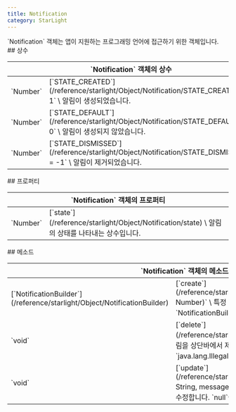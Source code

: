 ```yaml
---
title: Notification
category: StarLight
---
```


<Section>
  `Notification` 객체는 앱이 지원하는 프로그래밍 언어에 접근하기 위한 객체입니다.
</Section>
<Section>
  ## 상수

  <Table>
    <Thead>
      <Tr>
        <Th colSpan="2">`Notification` 객체의 상수</Th>
      </Tr>
    </Thead>
    <Tbody>
      <Tr>
        <Td><span>`Number`</span></Td>
        <Td>
          [`STATE_CREATED`](/reference/starlight/Object/Notification/STATE_CREATED)` = 1` \
          알림이 생성되었습니다.
        </Td>
      </Tr>
      <Tr>
        <Td><span>`Number`</span></Td>
        <Td>
          [`STATE_DEFAULT`](/reference/starlight/Object/Notification/STATE_DEFAULT)` = 0` \
          알림이 생성되지 않았습니다.
        </Td>
      </Tr>
      <Tr>
        <Td><span>`Number`</span></Td>
        <Td>
          [`STATE_DISMISSED`](/reference/starlight/Object/Notification/STATE_DISMISSED)` = -1` \
          알림이 제거되었습니다.
        </Td>
      </Tr>
    </Tbody>
  </Table>
</Section>
<Section>
  ## 프로퍼티

  <Table>
    <Thead>
      <Tr>
        <Th colSpan="2">`Notification` 객체의 프로퍼티</Th>
      </Tr>
    </Thead>
    <Tbody>
      <Tr>
        <Td><span>`Number`</span></Td>
        <Td>
          [`state`](/reference/starlight/Object/Notification/state) \
          알림의 상태를 나타내는 상수입니다.
        </Td>
      </Tr>
    </Tbody>
  </Table>
</Section>
<Section>
  ## 메소드

  <Table>
    <Thead>
      <Tr>
        <Th colSpan="2">`Notification` 객체의 메소드</Th>
      </Tr>
    </Thead>
    <Tbody>
      <Tr>
        <Td><span>[`NotificationBuilder`](/reference/starlight/Object/NotificationBuilder)</span></Td>
        <Td>
          [`create`](/reference/starlight/Object/Notification/create)`(id: Number)` \
          특정 ID의 알림을 생성하는 `NotificationBuilder` 객체를 반환합니다.
        </Td>
      </Tr>
      <Tr>
        <Td><span>`void`</span></Td>
        <Td>
          [`delete`](/reference/starlight/Object/Notification/delete)`()` \
          알림을 상단바에서 제거합니다. 이미 알림이 제거된 상태일 경우 `java.lang.IllegalStateException`을 throw합니다.
        </Td>
      </Tr>
      <Tr>
        <Td><span>`void`</span></Td>
        <Td>
          [`update`](/reference/starlight/Object/Notification/update)`(title?: String, message?: String)` \
          생성된 알림의 제목과 내용을 수정합니다. `null`이 제공된 값은 수정하지 않습니다.
        </Td>
      </Tr>
    </Tbody>
  </Table>
</Section>